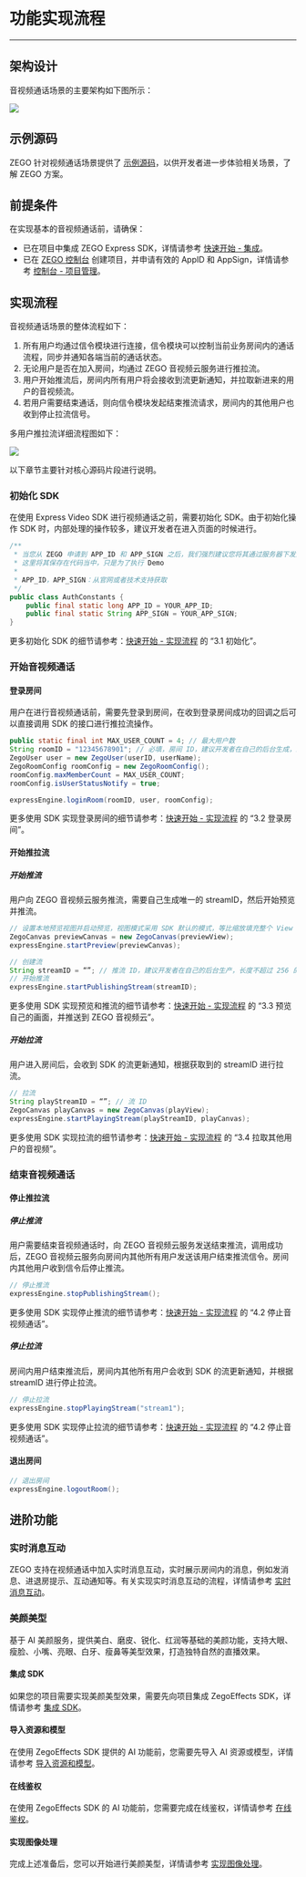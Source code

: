 # 功能实现流程

- - -

## 架构设计

音视频通话场景的主要架构如下图所示：


<Frame width="512" height="auto" caption=""><img src="https://storage.zego.im/sdk-doc/Pics/Video_call/Audio_video_call.png" /></Frame>

## 示例源码

ZEGO 针对视频通话场景提供了 [示例源码](https://doc-zh.zego.im/article/4457)，以供开发者进一步体验相关场景，了解 ZEGO 方案。

## 前提条件

在实现基本的音视频通话前，请确保：

- 已在项目中集成 ZEGO Express SDK，详情请参考 [快速开始 - 集成](https://doc-zh.zego.im/article/196)。
- 已在 [ZEGO 控制台](https://console.zego.im) 创建项目，并申请有效的 AppID 和 AppSign，详情请参考 [控制台 - 项目管理](/console/project-info)。


## 实现流程

音视频通话场景的整体流程如下：

1. 所有用户均通过信令模块进行连接，信令模块可以控制当前业务房间内的通话流程，同步并通知各端当前的通话状态。
2. 无论用户是否在加入房间，均通过 ZEGO 音视频云服务进行推拉流。
3. 用户开始推流后，房间内所有用户将会接收到流更新通知，并拉取新进来的用户的音视频流。
4. 若用户需要结束通话，则向信令模块发起结束推流请求，房间内的其他用户也收到停止拉流信号。


多用户推拉流详细流程图如下：

<Frame width="512" height="auto" caption=""><img src="https://storage.zego.im/sdk-doc/Pics/Video_call/Audio_video.png" /></Frame>


<Note title="提示">

以下章节主要针对核心源码片段进行说明。
</Note>



### 初始化 SDK

在使用 Express Video SDK 进行视频通话之前，需要初始化 SDK。由于初始化操作 SDK 时，内部处理的操作较多，建议开发者在进入页面的时候进行。

```java
/**
 * 当您从 ZEGO 申请到 APP_ID 和 APP_SIGN 之后，我们强烈建议您将其通过服务器下发到 App，而不是保存在代码当中
 * 这里将其保存在代码当中，只是为了执行 Demo
 *
 * APP_ID，APP_SIGN：从官网或者技术支持获取
 */
public class AuthConstants {
    public final static long APP_ID = YOUR_APP_ID;
    public final static String APP_SIGN = YOUR_APP_SIGN;
}
```

更多初始化 SDK 的细节请参考：[快速开始 - 实现流程](7627#3_1) 的 “3.1 初始化”。   


### 开始音视频通话

#### 登录房间

用户在进行音视频通话前，需要先登录到房间，在收到登录房间成功的回调之后可以直接调用 SDK 的接口进行推拉流操作。


```java
public static final int MAX_USER_COUNT = 4; // 最大用户数
String roomID = "12345678901"; // 必填，房间 ID，建议开发者在自己的后台生成，最大长度为 128 字节的字符串。仅支持数字、英文字符和 '~', '!', '@', '#', '$', '', '^', '&', '*', '(', ')', '_', '+', '=', '-', ', ';', '’', ',', '.', '<', '>', '/'。
ZegoUser user = new ZegoUser(userID, userName);
ZegoRoomConfig roomConfig = new ZegoRoomConfig();
roomConfig.maxMemberCount = MAX_USER_COUNT;
roomConfig.isUserStatusNotify = true;

expressEngine.loginRoom(roomID, user, roomConfig);
```

更多使用 SDK 实现登录房间的细节请参考：[快速开始 - 实现流程](7627#3_2) 的 “3.2 登录房间”。   


#### 开始推拉流

##### 开始推流

用户向 ZEGO 音视频云服务推流，需要自己生成唯一的 streamID，然后开始预览并推流。

```java
// 设置本地预览视图并启动预览，视图模式采用 SDK 默认的模式，等比缩放填充整个 View
ZegoCanvas previewCanvas = new ZegoCanvas(previewView);
expressEngine.startPreview(previewCanvas);

// 创建流
String streamID = “”; // 推流 ID，建议开发者在自己的后台生产，长度不超过 256 的字符串，仅支持仅支持数字、英文字符和 "-"、"_"。
// 开始推流
expressEngine.startPublishingStream(streamID);
```

更多使用 SDK 实现预览和推流的细节请参考：[快速开始 - 实现流程](7627#3_3) 的 “3.3 预览自己的画面，并推送到 ZEGO 音视频云”。


##### 开始拉流

用户进入房间后，会收到 SDK 的流更新通知，根据获取到的 streamID 进行拉流。

```java
// 拉流
String playStreamID = “”; // 流 ID
ZegoCanvas playCanvas = new ZegoCanvas(playView);
expressEngine.startPlayingStream(playStreamID, playCanvas);
```

更多使用 SDK 实现拉流的细节请参考：[快速开始 - 实现流程](7627#3_4) 的 “3.4 拉取其他用户的音视频”。


### 结束音视频通话

#### 停止推拉流

##### 停止推流
用户需要结束音视频通话时，向 ZEGO 音视频云服务发送结束推流，调用成功后，ZEGO 音视频云服务向房间内其他所有用户发送该用户结束推流信令。房间内其他用户收到信令后停止推流。

```java
// 停止推流
expressEngine.stopPublishingStream();
```

更多使用 SDK 实现停止推流的细节请参考：[快速开始 - 实现流程](7627#4_2) 的 “4.2 停止音视频通话”。

##### 停止拉流

房间内用户结束推流后，房间内其他所有用户会收到 SDK 的流更新通知，并根据 streamID 进行停止拉流。

```java
// 停止拉流
expressEngine.stopPlayingStream("stream1");
```
更多使用 SDK 实现停止拉流的细节请参考：[快速开始 - 实现流程](7627#4_2) 的 “4.2 停止音视频通话”。

#### 退出房间

```java
// 退出房间
expressEngine.logoutRoom();
```

## 进阶功能

### 实时消息互动

ZEGO 支持在视频通话中加入实时消息互动，实时展示房间内的消息，例如发消息、进退房提示、互动通知等。有关实现实时消息互动的流程，详情请参考 [实时消息互动](https://doc-zh.zego.im/article/15743)。


### 美颜美型

基于 AI 美颜服务，提供美白、磨皮、锐化、红润等基础的美颜功能，支持大眼、瘦脸、小嘴、亮眼、白牙、瘦鼻等美型效果，打造独特自然的直播效果。

#### 集成 SDK

如果您的项目需要实现美颜美型效果，需要先向项目集成 ZegoEffects SDK，详情请参考 [集成 SDK](https://doc-zh.zego.im/article/9573)。

#### 导入资源和模型

在使用 ZegoEffects SDK 提供的 AI 功能前，您需要先导入 AI 资源或模型，详情请参考 [导入资源和模型](https://doc-zh.zego.im/article/10184)。

#### 在线鉴权

在使用 ZegoEffects SDK 的 AI 功能前，您需要完成在线鉴权，详情请参考 [在线鉴权](https://doc-zh.zego.im/article/11987)。

#### 实现图像处理

完成上述准备后，您可以开始进行美颜美型，详情请参考 [实现图像处理](https://doc-zh.zego.im/article/9577)。
